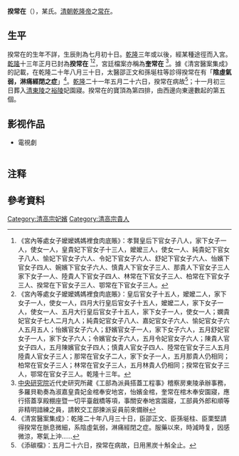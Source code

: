 '''揆常在'''（{{bd|？||1756年}}），某氏。[[清朝|清朝]][[乾隆帝|乾隆帝]]之[[常在|常在]]{{NoteTag|在清朝，嬪位以下的后妃都是沒有正式封號，僅是稱呼而已。在滿文奏摺裡不會進行滿語意思上的翻譯。例如揆常在、慎貴人在滿文奏摺裡面都是漢語音譯而已。}}。
{{東亞女性歷史人物
|名稱 = 揆常在 某氏
|身份 = 乾隆帝的常在
|國家 = [[清朝|清朝]]
|時代 = [[乾隆|乾隆]]時代
|屆數 = 
|前任 = 
|繼任 = 
|圖片名稱 = 
|圖片大小 = 
|圖片說明 = 
|姓 = 某氏
|穆坤 = <!--清代八旗满洲人物专用-->
|名 = 不詳
|姓名 = 
|字 = 
|最高職務 = 
|封爵 = 
|封號 = 揆常在
|位號 = 
|位階 = 
|品階 = 
|御稱號 = <!--日本皇族之稱號-->
|宮號1 = <!--日本皇族之宮號-->
|宮號2 = <!--朝鮮王族之宮號-->
|封地 = 
|湯沐邑 = 
|神號 = 
|尊號 = 
|族裔 = 
|信仰 = <!--指的是宗教信仰-->
|旗籍 = <!--清朝旗人專用-->
|氏族 = 
|府邸 = 
|世系 = 
|初名 = 
|乳名 = <!--日本、朝鮮、琉球以外人物用-->
|幼名 = <!--日本人用-->
|兒名 = <!--朝鮮人用-->
|童名 = <!--琉球人用-->
|小字 = 
|號 = 
|法號 = 
|院號 = 
|其他名號 = 
|出生日期 =
|出生地點 = 
|婚年 = 
|逝世日期 = 
|逝世地點 = 
|諡號 = 
|墓葬 = 
|祠廟 = 
|父親 =  
|嫡母 = 
|母親 =
|夫 = 高宗纯皇帝[[乾隆帝|弘历]]
|婚姻名份 = 
|夫之父 = 世宗宪皇帝[[胤禛|胤禛]]
|夫之母 = [[孝圣宪皇后|孝圣宪皇后]]钮祜禄氏
|夫之嫡母 = [[孝敬宪皇后|孝敬宪皇后]]乌拉那拉氏
|夫之元配 = [[孝贤纯皇后|孝贤纯皇后]]富察氏
|夫之正室 =  
|夫之繼室 = [[清高宗继皇后|继皇后]]辉发那拉氏
|夫之平妻 = 
|夫之側室 =
|兄弟 = 
|姊妹 = 
|嫡兄弟 = 
|嫡姊妹 =
|庶兄弟 = 
|庶姊妹 = 
|同胞兄弟 = 
|同胞姊妹 = 
|異母兄弟 = 
|異母姊妹 = 
|異父兄弟 = 
|異父姊妹 = 
|繼兄弟 = 
|繼姊妹 = 
|子 = 
|女 = 
|養子 = 
|養女 = 
|繼子 = 
|繼女 = 
|其他親屬 = 
|經歷 = 
|著作 = 
|注釋=
}}

== 生平 ==

揆常在的生年不詳，生辰則為七月初十日。[[乾隆|乾隆]]三年或以後，經某種途徑而入宮。[[乾隆|乾隆]]十三年正月已封為'''揆常在'''
<ref>《宮內等處女子嬤嬤媽媽裡食肉底賬》：孝賢皇后下官女子八人，家下女子一人，使女一人，皇貴妃下官女子十三人，嬤嬤三人，使女一人、純貴妃下官女子八人、愉妃下官女子六人、令妃下官女子六人、舒妃下官女子六人、怡嬪下官女子四人、婉嬪下官女子六人、慎貴人下官女子三人、那貴人下官女子三人家下女子一人、陸貴人下官女子四人、林常在下官女子三人、柏常在下官女子三人、揆常在下官女子三人、鄂常在下官女子三人。</ref><ref>《宮內等處女子嬤嬤媽媽裡食肉底賬》：皇后官女子十五人，嬤嬤二人，家下女子一人，使女一人，四月大行皇后官女子十五人，嬤嬤二人，家下女子一人，使女一人、五月大行皇后官女子十五人，家下女子一人，使女一人；嫻貴妃官女子七人二月九人；純貴妃官女子八人、嘉妃官女子六人、愉妃官女子六人五月五人；怡嬪官女子六人；舒嬪官女子一人，家下女子六人，五月舒妃官女子一人，家下女子六人；令嬪官女子六人，五月令妃官女子六人；陳貴人官女子四人，五月陳嬪官女子四人；慎貴人官女子四人、陸常在官女子三人五月陸貴人官女子三人；那常在官女子二人，家下女子一人，五月那貴人仍相同；柏常在官女子三人；林常在官女子三人，五月林貴人仍相同；揆常在官女子三人，鄂常在官女子三人。乾隆十三年。 </ref>，宮廷檔案亦稱為'''奎常在'''
<ref>[[中央研究院|中央研究院]]近代史研究所藏《工部為派員搭蓋工程事》稽察房東陵承辦事務，多羅貝勒奏為淑嘉皇貴妃金棺奉安地宮，怡嬪金棺，奎常在棺木奉安園寢，應行搭蓋享殿棚座暨一切平臺戧橋等項，事關安奉地宮園寢，工部員外郎和順等非精明諳練之員，請敕交工部揀派妥員前來備辦</ref>。據《清宮醫案集成》的記載，在乾隆二十年八月三十日，太醫邵正文和孫埏柱等診得揆常在有「'''陰虛氣弱，淋痛經閉之症'''」<ref>《清宮醫案集成》：乾隆二十年八月三十日，臣邵正文、臣孫埏柱、臣栗堅請得揆常在脈息微細，系陰虛氣弱，淋痛經閉之症。服藥以來，時減時复，因感微涼，寒氣上沖......</ref>。[[乾隆|乾隆]]二十一年五月二十六日，揆常在病故<ref>《添碳檔》：五月二十六日，揆常在病故，日用黑炭十斛全止。 </ref>；十一月初三日葬入[[清東陵|清東陵]]之[[清裕陵|裕陵]]妃園寢。揆常在的寶頂為第四排，由西邊向東邊數起的第五個。

==影视作品==
*電視劇
{| class="wikitable"
|-  style="background:cornflowerblue; color:white; text-align:center;"
|-
|年份||劇名||演員||剧中姓名||劇中稱謂
|-
|2018||[[如懿傳|如懿傳]]||[[夏瑜霞|夏瑜霞]]||方氏||宮女→揆答应→揆常在
|-
|}

== 注释 ==
{{NoteFoot}}

==參考資料==
{{reflist|2}}
{{清高宗皇室}}
[[Category:清高宗妃嬪|Category:清高宗妃嬪]]
[[Category:清高宗貴人|Category:清高宗貴人]]
